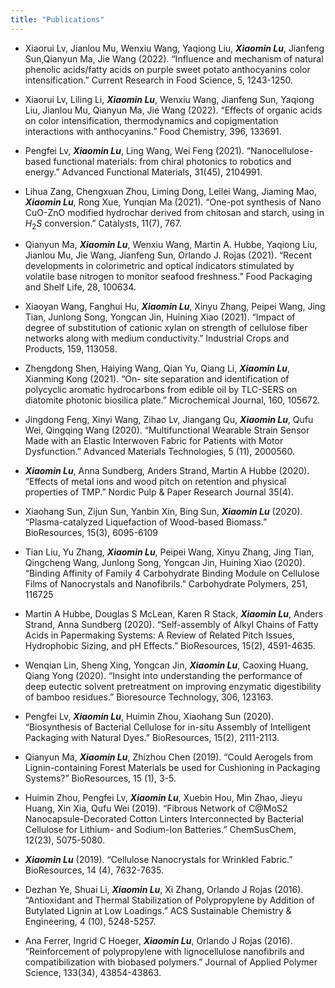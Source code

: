 ```yaml
---
title: "Publications"
---
```


+ Xiaorui Lv, Jianlou Mu, Wenxiu Wang, Yaqiong Liu, **_Xiaomin Lu_**, Jianfeng Sun,Qianyun Ma, Jie Wang
(2022). “Influence and mechanism of natural phenolic acids/fatty acids on purple sweet potato anthocyanins
color intensification.” Current Research in Food Science, 5, 1243-1250.


+ Xiaorui Lv, Liling Li, **_Xiaomin Lu_**, Wenxiu Wang, Jianfeng Sun, Yaqiong Liu, Jianlou Mu, Qianyun Ma,
Jie Wang (2022). “Effects of organic acids on color intensification, thermodynamics and copigmentation
interactions with anthocyanins.” Food Chemistry, 396, 133691.


+ Pengfei Lv, **_Xiaomin Lu_**, Ling Wang, Wei Feng (2021). “Nanocellulose-based functional
materials: from chiral photonics to robotics and energy.” Advanced Functional Materials, 31(45), 2104991.


+ Lihua Zang, Chengxuan Zhou, Liming Dong, Leilei Wang, Jiaming Mao, **_Xiaomin Lu_**, Rong Xue,
Yunqian Ma (2021). “One-pot synthesis of Nano CuO-ZnO modified hydrochar derived from chitosan and starch, using in $H_2S$ conversion.” Catalysts, 11(7), 767.


+ Qianyun Ma, **_Xiaomin Lu_**, Wenxiu Wang, Martin A. Hubbe, Yaqiong Liu, Jianlou Mu, Jie Wang,
Jianfeng Sun, Orlando J. Rojas (2021). “Recent developments in colorimetric and optical indicators
stimulated by volatile base nitrogen to monitor seafood freshness.” Food Packaging and Shelf Life, 28, 100634.


+ Xiaoyan Wang, Fanghui Hu, **_Xiaomin Lu_**, Xinyu Zhang, Peipei Wang, Jing Tian, Junlong Song,
Yongcan Jin, Huining Xiao (2021). “Impact of degree of substitution of cationic xylan on strength
of cellulose fiber networks along with medium conductivity.” Industrial Crops and Products, 159, 113058.


+ Zhengdong Shen, Haiying Wang, Qian Yu, Qiang Li, **_Xiaomin Lu_**, Xianming Kong (2021). “On-
site separation and identification of polycyclic aromatic hydrocarbons from edible oil by TLC-SERS on diatomite photonic biosilica plate.” Microchemical Journal, 160, 105672.


+ Jingdong Feng, Xinyi Wang, Zihao Lv, Jiangang Qu, **_Xiaomin Lu_**, Qufu Wei, Qingqing Wang
(2020). “Multifunctional Wearable Strain Sensor Made with an Elastic Interwoven Fabric for Patients with Motor Dysfunction.” Advanced Materials Technologies, 5 (11), 2000560.


+ **_Xiaomin Lu_**, Anna Sundberg, Anders Strand, Martin A Hubbe (2020). “Effects of metal ions and
wood pitch on retention and physical properties of TMP.” Nordic Pulp &amp; Paper Research Journal 35(4).


+ Xiaohang Sun, Zijun Sun, Yanbin Xin, Bing Sun, **_Xiaomin Lu_** (2020). “Plasma-catalyzed
Liquefaction of Wood-based Biomass.” BioResources, 15(3), 6095-6109


+ Tian Liu, Yu Zhang, **_Xiaomin Lu_**, Peipei Wang, Xinyu Zhang, Jing Tian, Qingcheng Wang,
Junlong Song, Yongcan Jin, Huining Xiao (2020). “Binding Affinity of Family 4 Carbohydrate
Binding Module on Cellulose Films of Nanocrystals and Nanofibrils.” Carbohydrate Polymers,
251, 116725


+ Martin A Hubbe, Douglas S McLean, Karen R Stack, **_Xiaomin Lu_**, Anders Strand, Anna Sundberg
(2020). "Self-assembly of Alkyl Chains of Fatty Acids in Papermaking Systems: A Review of
Related Pitch Issues, Hydrophobic Sizing, and pH Effects." BioResources, 15(2), 4591-4635.


+ Wenqian Lin, Sheng Xing, Yongcan Jin, **_Xiaomin Lu_**, Caoxing Huang, Qiang Yong (2020).
“Insight into understanding the performance of deep eutectic solvent pretreatment on improving
enzymatic digestibility of bamboo residues.” Bioresource Technology, 306, 123163.


+ Pengfei Lv, **_Xiaomin Lu_**, Huimin Zhou, Xiaohang Sun (2020). "Biosynthesis of Bacterial
Cellulose for in-situ Assembly of Intelligent Packaging with Natural Dyes." BioResources, 15(2), 
2111-2113.


+ Qianyun Ma, **_Xiaomin Lu_**, Zhizhou Chen (2019). "Could Aerogels from Lignin-containing Forest
Materials be used for Cushioning in Packaging Systems?" BioResources, 15 (1), 3-5.


+ Huimin Zhou, Pengfei Lv, **_Xiaomin Lu_**, Xuebin Hou, Min Zhao, Jieyu Huang, Xin Xia, Qufu Wei
(2019). "Fibrous Network of C@MoS2 Nanocapsule-Decorated Cotton Linters Interconnected by
Bacterial Cellulose for Lithium- and Sodium-Ion Batteries." ChemSusChem, 12(23), 5075-5080.


+ **_Xiaomin Lu_** (2019). "Cellulose Nanocrystals for Wrinkled Fabric." BioResources, 14 (4), 7632-7635.

+ Dezhan Ye, Shuai Li, **_Xiaomin Lu_**, Xi Zhang, Orlando J Rojas (2016). "Antioxidant and Thermal
Stabilization of Polypropylene by Addition of Butylated Lignin at Low Loadings." ACS
Sustainable Chemistry &amp; Engineering, 4 (10), 5248-5257.


+ Ana Ferrer, Ingrid C Hoeger, **_Xiaomin Lu_**, Orlando J Rojas (2016). "Reinforcement of
polypropylene with lignocellulose nanofibrils and compatibilization with biobased polymers."
Journal of Applied Polymer Science, 133(34), 43854-43863.
